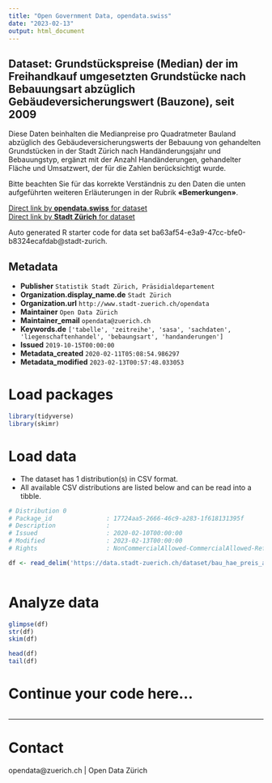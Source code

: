```yaml
---
title: "Open Government Data, opendata.swiss"
date: "2023-02-13"
output: html_document
---
```


## Dataset: Grundstückspreise (Median) der im Freihandkauf umgesetzten Grundstücke nach Bebauungsart abzüglich Gebäudeversicherungswert (Bauzone), seit 2009


Diese Daten beinhalten die Medianpreise pro Quadratmeter Bauland abzüglich des Gebäudeversicherungswerts der Bebauung von gehandelten Grundstücken in der Stadt Zürich nach Handänderungsjahr und Bebauungstyp, ergänzt mit der Anzahl Handänderungen, gehandelter Fläche und Umsatzwert, der für die Zahlen berücksichtigt wurde.

Bitte beachten Sie für das korrekte Verständnis zu den Daten die unten aufgeführten weiteren Erläuterungen in der Rubrik **«Bemerkungen»**.



[Direct link by **opendata.swiss** for dataset](https://opendata.swiss/de/dataset/grundstuckspreise-median-der-im-freihandkauf-umgesetzten-grundstucke-nach-bebauungsart-abz-2009)<br>
[Direct link by **Stadt Zürich** for dataset](https://data.stadt-zuerich.ch/dataset/bau_hae_preis_anz_fl_bebart_uw_ohnegvz_seit2009_od5131)

Auto generated R starter code for data set ba63af54-e3a9-47cc-bfe0-b8324ecafdab@stadt-zurich.

## Metadata

- **Publisher** `Statistik Stadt Zürich, Präsidialdepartement`
- **Organization.display_name.de** `Stadt Zürich`
- **Organization.url** `http://www.stadt-zuerich.ch/opendata`
- **Maintainer** `Open Data Zürich`
- **Maintainer_email** `opendata@zuerich.ch`
- **Keywords.de** `['tabelle', 'zeitreihe', 'sasa', 'sachdaten', 'liegenschaftenhandel', 'bebaungsart', 'handanderungen']`
- **Issued** `2019-10-15T00:00:00`
- **Metadata_created** `2020-02-11T05:08:54.986297`
- **Metadata_modified** `2023-02-13T00:57:48.033053`


# Load packages

```r

library(tidyverse)
library(skimr)

```

# Load data

-   The dataset has 1 distribution(s) in CSV format.
-   All available CSV distributions are listed below and can be read into a tibble.

```r

# Distribution 0
# Package_id               : 17724aa5-2666-46c9-a283-1f618131395f
# Description              : 
# Issued                   : 2020-02-10T00:00:00
# Modified                 : 2023-02-13T00:00:00
# Rights                   : NonCommercialAllowed-CommercialAllowed-ReferenceNotRequired

df <- read_delim('https://data.stadt-zuerich.ch/dataset/bau_hae_preis_anz_fl_bebart_uw_ohnegvz_seit2009_od5131/download/BAU513OD5131.csv')



```

# Analyze data

```r

glimpse(df)
str(df)
skim(df)

head(df)
tail(df)

```

# Continue your code here...

```r

```

------------------------------------------------------------------------

# Contact

opendata@zuerich.ch | Open Data Zürich
